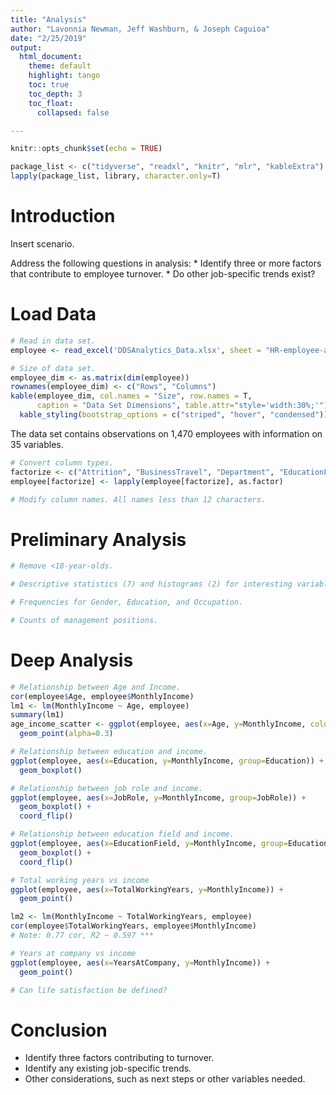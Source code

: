 ```yaml
---
title: "Analysis"
author: "Lavonnia Newman, Jeff Washburn, & Joseph Caguioa"
date: "2/25/2019"
output: 
  html_document:
    theme: default
    highlight: tango
    toc: true
    toc_depth: 3
    toc_float:
      collapsed: false

---
```


```r
knitr::opts_chunk$set(echo = TRUE)

package_list <- c("tidyverse", "readxl", "knitr", "mlr", "kableExtra")
lapply(package_list, library, character.only=T)

```

# Introduction

Insert scenario.

Address the following questions in analysis:
* Identify three or more factors that contribute to employee turnover.
* Do other job-specific trends exist?

# Load Data

```r

# Read in data set.
employee <- read_excel('DDSAnalytics_Data.xlsx', sheet = "HR-employee-attrition Data")

# Size of data set.
employee_dim <- as.matrix(dim(employee))
rownames(employee_dim) <- c("Rows", "Columns")
kable(employee_dim, col.names = "Size", row.names = T,
      caption = "Data Set Dimensions", table.attr="style='width:30%;'") %>%
  kable_styling(bootstrap_options = c("striped", "hover", "condensed"))

```

The data set contains observations on 1,470 employees with information on 35 variables.

```r

# Convert column types.
factorize <- c("Attrition", "BusinessTravel", "Department", "EducationField", "EnvironmentSatisfaction", "Gender", "JobInvolvement", "JobLevel", "JobRole", "JobSatisfaction", "MaritalStatus", "Over18", "OverTime", "PerformanceRating", "RelationshipSatisfaction", "WorkLifeBalance")
employee[factorize] <- lapply(employee[factorize], as.factor)

# Modify column names. All names less than 12 characters.


```

# Preliminary Analysis

```r

# Remove <18-year-olds.

```

```r

# Descriptive statistics (7) and histograms (2) for interesting variables.

```

```r

# Frequencies for Gender, Education, and Occupation.

```


```r

# Counts of management positions.

```

# Deep Analysis

```r

# Relationship between Age and Income.
cor(employee$Age, employee$MonthlyIncome)
lm1 <- lm(MonthlyIncome ~ Age, employee)
summary(lm1)
age_income_scatter <- ggplot(employee, aes(x=Age, y=MonthlyIncome, color=Gender)) +
  geom_point(alpha=0.3)

```

```r

# Relationship between education and income.
ggplot(employee, aes(x=Education, y=MonthlyIncome, group=Education)) +
  geom_boxplot()

# Relationship between job role and income.
ggplot(employee, aes(x=JobRole, y=MonthlyIncome, group=JobRole)) +
  geom_boxplot() +
  coord_flip()

# Relationship between education field and income.
ggplot(employee, aes(x=EducationField, y=MonthlyIncome, group=EducationField)) +
  geom_boxplot() +
  coord_flip()

# Total working years vs income
ggplot(employee, aes(x=TotalWorkingYears, y=MonthlyIncome)) +
  geom_point()

lm2 <- lm(MonthlyIncome ~ TotalWorkingYears, employee)
cor(employee$TotalWorkingYears, employee$MonthlyIncome)
# Note: 0.77 cor, R2 ~ 0.597 ***

# Years at company vs income
ggplot(employee, aes(x=YearsAtCompany, y=MonthlyIncome)) +
  geom_point()

```


```r

# Can life satisfaction be defined?

```

# Conclusion

* Identify three factors contributing to turnover.
* Identify any existing job-specific trends.
* Other considerations, such as next steps or other variables needed.
